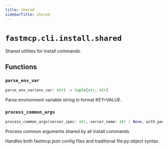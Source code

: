 ```yaml
---
title: shared
sidebarTitle: shared
---
```


# `fastmcp.cli.install.shared`


Shared utilities for install commands.

## Functions

### `parse_env_var` <sup><a href="https://github.com/Maxi91f/fastmcp/blob/main/src/fastmcp/cli/install/shared.py#L15" target="_blank"><Icon icon="github" style="width: 14px; height: 14px;" /></a></sup>

```python
parse_env_var(env_var: str) -> tuple[str, str]
```


Parse environment variable string in format KEY=VALUE.


### `process_common_args` <sup><a href="https://github.com/Maxi91f/fastmcp/blob/main/src/fastmcp/cli/install/shared.py#L26" target="_blank"><Icon icon="github" style="width: 14px; height: 14px;" /></a></sup>

```python
process_common_args(server_spec: str, server_name: str | None, with_packages: list[str], env_vars: list[str], env_file: Path | None) -> tuple[Path, str | None, str, list[str], dict[str, str] | None]
```


Process common arguments shared by all install commands.

Handles both fastmcp.json config files and traditional file.py:object syntax.


